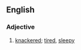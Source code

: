 ==English==

===Adjective===
{{en-adj|pos=[[cream]] [[cracker]]ed}}

#{{context|British|rhyming slang}} [[knackered]]; [[tired]], [[sleepy]]